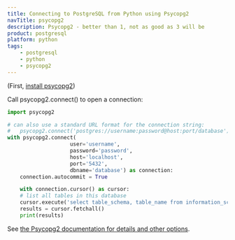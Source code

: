 ```yaml
---
title: Connecting to PostgreSQL from Python using Psycopg2
navTitle: psycopg2
description: Psycopg2 - better than 1, not as good as 3 will be
product: postgresql
platform: python
tags:
    - postgresql
    - python
    - psycopg2
---
```


(First, [install psycopg2](/getting-started/connecting_to_postgres/python))

Call psycopg2.connect() to open a connection:

```python
import psycopg2

# can also use a standard URL format for the connection string: 
#   psycopg2.connect('postgres://username:password@host:port/database')
with psycopg2.connect(
                    user='username', 
                    password='password', 
                    host='localhost', 
                    port='5432', 
                    dbname='database') as connection:
    connection.autocommit = True

    with connection.cursor() as cursor:
    # list all tables in this database
    cursor.execute('select table_schema, table_name from information_schema.tables')
    results = cursor.fetchall()
    print(results)
```

See [the Psycopg2 documentation for details and other options](https://www.psycopg.org/docs/module.html#psycopg2.connect). 
